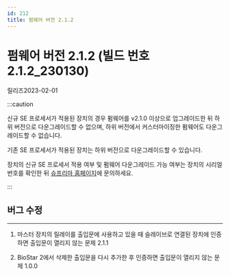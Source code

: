 ```yaml
---
id: 212
title: 펌웨어 버전 2.1.2
---
```


# 펌웨어 버전 2.1.2 (빌드 번호 2.1.2_230130)

릴리즈<Separator/>2023-02-01

:::caution

신규 SE 프로세서가 적용된 장치의 경우 펌웨어를 v2.1.0 이상으로 업그레이드한 뒤 하위 버전으로 다운그레이드할 수 없으며, 하위 버전에서 커스터마이징한 펌웨어도 다운그레이드할 수 없습니다.

기존 SE 프로세서가 적용된 장치는 하위 버전으로 다운그레이드할 수 있습니다.

장치의 신규 SE 프로세서 적용 여부 및 펌웨어 다운그레이드 가능 여부는 장치의 시리얼 번호를 확인한 뒤 [슈프리마 홈페이지](https://supremainc.com)에 문의하세요.

:::

## 버그 수정

---

<BugLists>

1. 마스터 장치의 릴레이를 출입문에 사용하고 있을 때 슬레이브로 연결된 장치에 인증하면 출입문이 열리지 않는 문제 <Badge>2.1.1</Badge>

1. BioStar 2에서 삭제한 출입문을 다시 추가한 후 인증하면 출입문이 열리지 않는 문제 <Badge>1.0.0</Badge>

</BugLists>